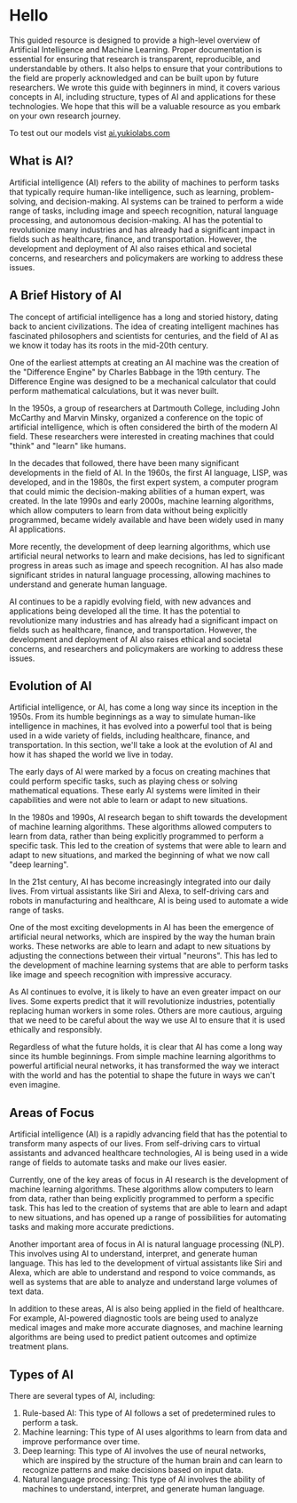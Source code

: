 # Hello
 
This guided resource is designed to provide a high-level overview of Artificial Intelligence and Machine Learning. Proper documentation is essential for ensuring that research is transparent, reproducible, and understandable by others. It also helps to ensure that your contributions to the field are properly acknowledged and can be built upon by future researchers. We wrote this guide with beginners in mind, it covers various concepts in AI, including structure, types of AI and  applications for these technologies. We hope that this will be a valuable resource as you embark on your own research journey. 

To test out our models vist [ai.yukiolabs.com](https://ai.yukiolabs.com)

## What is AI?

Artificial intelligence (AI) refers to the ability of machines to perform tasks that typically require human-like intelligence, such as learning, problem-solving, and decision-making. AI systems can be trained to perform a wide range of tasks, including image and speech recognition, natural language processing, and autonomous decision-making. AI has the potential to revolutionize many industries and has already had a significant impact in fields such as healthcare, finance, and transportation. However, the development and deployment of AI also raises ethical and societal concerns, and researchers and policymakers are working to address these issues.

## A Brief History of AI

The concept of artificial intelligence has a long and storied history, dating back to ancient civilizations. The idea of creating intelligent machines has fascinated philosophers and scientists for centuries, and the field of AI as we know it today has its roots in the mid-20th century.

One of the earliest attempts at creating an AI machine was the creation of the "Difference Engine" by Charles Babbage in the 19th century. The Difference Engine was designed to be a mechanical calculator that could perform mathematical calculations, but it was never built.

In the 1950s, a group of researchers at Dartmouth College, including John McCarthy and Marvin Minsky, organized a conference on the topic of artificial intelligence, which is often considered the birth of the modern AI field. These researchers were interested in creating machines that could "think" and "learn" like humans.

In the decades that followed, there have been many significant developments in the field of AI. In the 1960s, the first AI language, LISP, was developed, and in the 1980s, the first expert system, a computer program that could mimic the decision-making abilities of a human expert, was created. In the late 1990s and early 2000s, machine learning algorithms, which allow computers to learn from data without being explicitly programmed, became widely available and have been widely used in many AI applications.

More recently, the development of deep learning algorithms, which use artificial neural networks to learn and make decisions, has led to significant progress in areas such as image and speech recognition. AI has also made significant strides in natural language processing, allowing machines to understand and generate human language.

AI continues to be a rapidly evolving field, with new advances and applications being developed all the time. It has the potential to revolutionize many industries and has already had a significant impact on fields such as healthcare, finance, and transportation. However, the development and deployment of AI also raises ethical and societal concerns, and researchers and policymakers are working to address these issues.

## Evolution of AI

Artificial intelligence, or AI, has come a long way since its inception in the 1950s. From its humble beginnings as a way to simulate human-like intelligence in machines, it has evolved into a powerful tool that is being used in a wide variety of fields, including healthcare, finance, and transportation. In this section, we'll take a look at the evolution of AI and how it has shaped the world we live in today.

The early days of AI were marked by a focus on creating machines that could perform specific tasks, such as playing chess or solving mathematical equations. These early AI systems were limited in their capabilities and were not able to learn or adapt to new situations.

In the 1980s and 1990s, AI research began to shift towards the development of machine learning algorithms. These algorithms allowed computers to learn from data, rather than being explicitly programmed to perform a specific task. This led to the creation of systems that were able to learn and adapt to new situations, and marked the beginning of what we now call "deep learning".

In the 21st century, AI has become increasingly integrated into our daily lives. From virtual assistants like Siri and Alexa, to self-driving cars and robots in manufacturing and healthcare, AI is being used to automate a wide range of tasks.

One of the most exciting developments in AI has been the emergence of artificial neural networks, which are inspired by the way the human brain works. These networks are able to learn and adapt to new situations by adjusting the connections between their virtual "neurons". This has led to the development of machine learning systems that are able to perform tasks like image and speech recognition with impressive accuracy.

As AI continues to evolve, it is likely to have an even greater impact on our lives. Some experts predict that it will revolutionize industries, potentially replacing human workers in some roles. Others are more cautious, arguing that we need to be careful about the way we use AI to ensure that it is used ethically and responsibly.

Regardless of what the future holds, it is clear that AI has come a long way since its humble beginnings. From simple machine learning algorithms to powerful artificial neural networks, it has transformed the way we interact with the world and has the potential to shape the future in ways we can't even imagine.

## Areas of Focus

Artificial intelligence (AI) is a rapidly advancing field that has the potential to transform many aspects of our lives. From self-driving cars to virtual assistants and advanced healthcare technologies, AI is being used in a wide range of fields to automate tasks and make our lives easier.

Currently, one of the key areas of focus in AI research is the development of machine learning algorithms. These algorithms allow computers to learn from data, rather than being explicitly programmed to perform a specific task. This has led to the creation of systems that are able to learn and adapt to new situations, and has opened up a range of possibilities for automating tasks and making more accurate predictions.

Another important area of focus in AI is natural language processing (NLP). This involves using AI to understand, interpret, and generate human language. This has led to the development of virtual assistants like Siri and Alexa, which are able to understand and respond to voice commands, as well as systems that are able to analyze and understand large volumes of text data.

In addition to these areas, AI is also being applied in the field of healthcare. For example, AI-powered diagnostic tools are being used to analyze medical images and make more accurate diagnoses, and machine learning algorithms are being used to predict patient outcomes and optimize treatment plans.

## Types of AI

There are several types of AI, including:

1. Rule-based AI: This type of AI follows a set of predetermined rules to perform a task.
2. Machine learning: This type of AI uses algorithms to learn from data and improve performance over time.
3. Deep learning: This type of AI involves the use of neural networks, which are inspired by the structure of the human brain and can learn to recognize patterns and make decisions based on input data.
3. Natural language processing: This type of AI involves the ability of machines to understand, interpret, and generate human language.